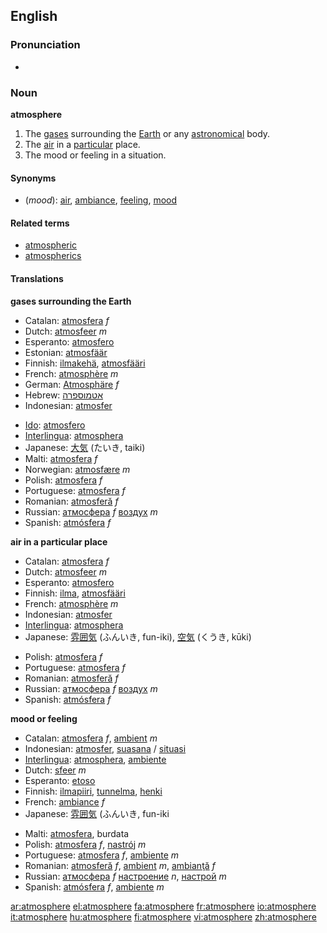 ==English==

===Pronunciation===
*{{IPA|/ˈætməsˌfɪɹ/ ([[w:General American|GA]]), /ˈɑtməsˌfɛə/ ([[w:Received Pronunciation|RP]])}}
===Noun===
'''atmosphere'''

# The [[gas]]es surrounding the [[Earth]] or any [[astronomical]] body. 
# The [[air]] in a [[particular]] place.
# The mood or feeling in a situation.

====Synonyms====
*(''mood''): [[air]], [[ambiance]], [[feeling]], [[mood]]

====Related terms====
*[[atmospheric]]
*[[atmospherics]]

====Translations====
'''gases surrounding the Earth'''
{{top}}
*Catalan: [[atmosfera]] ''f''
*Dutch: [[atmosfeer]] ''m''
*Esperanto: [[atmosfero]]
*Estonian: [[atmosfäär]]
*Finnish: [[ilmakehä]], [[atmosfääri]]
*French: [[atmosphère]] ''m''
*German: [[Atmosphäre]] ''f''
*Hebrew: [[:he:אטמוספרה|אטמוספרה]]
*Indonesian: [[atmosfer]]
{{mid}}
* [[Ido]]: [[atmosfero]]
*[[Interlingua]]: [[atmosphera]]
*Japanese: [[大気]] (たいき, taiki) 
*Malti: [[atmosfera]] ''f''
*Norwegian: [[atmosfære]]  ''m''
*Polish: [[atmosfera]] ''f''
*Portuguese: [[atmosfera]] ''f''
*Romanian: [[atmosferă]] ''f''
*Russian: [[атмосфера]] ''f'' [[воздух]] ''m''
*Spanish: [[atmósfera]] ''f''
{{bottom}}

'''air in a particular place'''
{{top}}
*Catalan: [[atmosfera]] ''f''
*Dutch: [[atmosfeer]] ''m''
*Esperanto: [[atmosfero]]
*Finnish: [[ilma]], [[atmosfääri]]
*French: [[atmosphère]] ''m''
*Indonesian: [[atmosfer]]
*[[Interlingua]]: [[atmosphera]]
*Japanese: [[雰囲気]] (ふんいき, fun-iki), [[空気]] (くうき, kūki)
{{mid}}
*Polish: [[atmosfera]] ''f''
*Portuguese: [[atmosfera]] ''f''
*Romanian: [[atmosferă]] ''f''
*Russian: [[атмосфера]] ''f'' [[воздух]] ''m''
*Spanish: [[atmósfera]] ''f''
{{bottom}}

'''mood or feeling'''
{{top}}
*Catalan: [[atmosfera]] ''f'', [[ambient]] ''m''
*Indonesian: [[atmosfer]], [[suasana]] / [[situasi]]
*[[Interlingua]]: [[atmosphera]], [[ambiente]]
*Dutch: [[sfeer]] ''m''
*Esperanto: [[etoso]]
*Finnish: [[ilmapiiri]], [[tunnelma]], [[henki]]
*French: [[ambiance]] ''f''
*Japanese: [[雰囲気]] (ふんいき, fun-iki
{{mid}}
*Malti: [[atmosfera]], burdata
*Polish: [[atmosfera]] ''f'', [[nastrój]] ''m''
*Portuguese: [[atmosfera]] ''f'', [[ambiente]] ''m''
*Romanian: [[atmosferă]] ''f'', [[ambient]] ''m'', [[ambianţă]] ''f''
*Russian: [[атмосфера]] ''f'' [[настроение]] ''n'', [[настрой]] ''m''
*Spanish: [[atmósfera]] ''f'', [[ambiente]] ''m''
{{bottom}}

[[ar:atmosphere]]
[[el:atmosphere]]
[[fa:atmosphere]]
[[fr:atmosphere]]
[[io:atmosphere]]
[[it:atmosphere]]
[[hu:atmosphere]]
[[fi:atmosphere]]
[[vi:atmosphere]]
[[zh:atmosphere]]